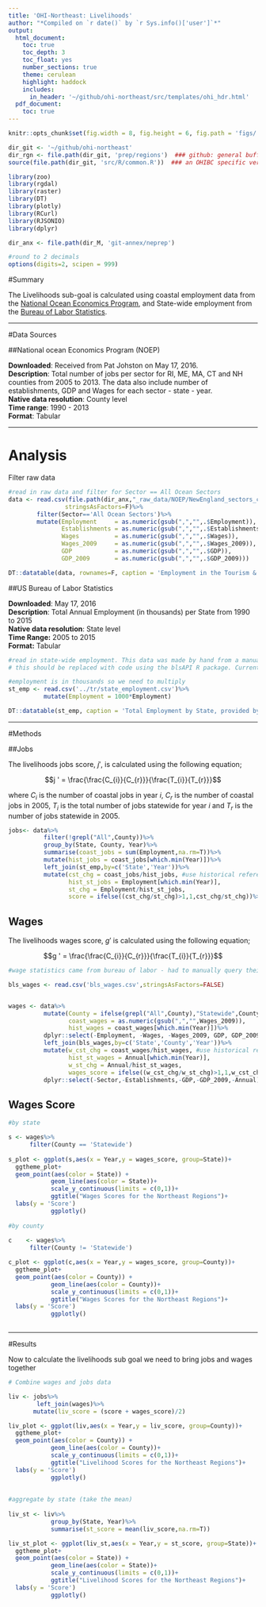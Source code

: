 ```yaml
---
title: 'OHI-Northeast: Livelihoods'
author: "*Compiled on `r date()` by `r Sys.info()['user']`*"
output: 
  html_document:
    toc: true
    toc_depth: 3
    toc_float: yes
    number_sections: true
    theme: cerulean
    highlight: haddock
    includes: 
      in_header: '~/github/ohi-northeast/src/templates/ohi_hdr.html'
  pdf_document:
    toc: true
---
```



``` r
knitr::opts_chunk$set(fig.width = 8, fig.height = 6, fig.path = 'figs/', message = FALSE, warning = FALSE, echo=F)

dir_git <- '~/github/ohi-northeast'
dir_rgn <- file.path(dir_git, 'prep/regions')  ### github: general buffer region shapefiles
source(file.path(dir_git, 'src/R/common.R'))  ### an OHIBC specific version of common.R

library(zoo)
library(rgdal)
library(raster)
library(DT)
library(plotly)
library(RCurl)
library(RJSONIO)
library(dplyr)

dir_anx <- file.path(dir_M, 'git-annex/neprep')

#round to 2 decimals
options(digits=2, scipen = 999)
```

#Summary

The Livelihoods sub-goal is calculated using coastal employment data from the [National Ocean Economics Program](http://www.oceaneconomics.org/), and State-wide employment from the [Bureau of Labor Statistics](http://www.bls.gov/data/).

***

#Data Sources

##National ocean Economics Program (NOEP)

**Downloaded**: Received from Pat Johston on May 17, 2016.  
**Description**:  Total number of jobs per sector for RI, ME, MA, CT and NH counties from 2005 to 2013. The data also include number of establishments, GDP and Wages for each sector - state - year.  
**Native data resolution**: County level   
**Time range**: 1990 - 2013  
**Format**:  Tabular  

***

# Analysis

Filter raw data

```r

#read in raw data and filter for Sector == All Ocean Sectors
data <- read.csv(file.path(dir_anx,"_raw_data/NOEP/NewEngland_sectors_counties-2.csv"),
                stringsAsFactors=F)%>%
        filter(Sector=='All Ocean Sectors')%>%
        mutate(Employment     = as.numeric(gsub(",","",.$Employment)),
               Establishments = as.numeric(gsub(",","",.$Establishments)),
               Wages          = as.numeric(gsub(",","",.$Wages)),
               Wages_2009     = as.numeric(gsub(",","",.$Wages_2009)),
               GDP            = as.numeric(gsub(",","",.$GDP)),
               GDP_2009       = as.numeric(gsub(",","",.$GDP_2009)))

DT::datatable(data, rownames=F, caption = 'Employment in the Tourism & Recreation sector of Coastal Jobs in New England provided by NOEP')

```


##US Bureau of Labor Statistics

**Downloaded**: May 17, 2016  
**Description**: Total Annual Employment (in thousands) per State from 1990 to 2015  
**Native data resolution**: State level  
**Time Range:** 2005 to 2015  
**Format:** Tabular  


```r
#read in state-wide employment. This data was made by hand from a manual query on the BLS.gov site: http://data.bls.gov/pdq/SurveyOutputServlet. 
# this should be replaced with code using the blsAPI R package. Currently waiting on a response from the maintainer: https://github.com/mikeasilva/blsAPI/issues/7

#employment is in thousands so we need to multiply
st_emp <- read.csv('../tr/state_employment.csv')%>%
          mutate(Employment = 1000*Employment)

DT::datatable(st_emp, caption = 'Total Employment by State, provided by the Bureau of Labor Statistics',rownames=FALSE)


```



***

#Methods

##Jobs

The livelihoods jobs score, $j '$, is calculated using the following equation; 

$$j ' = \frac{\frac{C_{i}}{C_{r}}}{\frac{T_{i}}{T_{r}}}$$

where $C_{i}$ is the number of coastal jobs in year *i*, $C_{r}$ is the number of coastal jobs in 2005, ${T_{i}}$ is the total number of jobs statewide for year *i* and ${T_{r}}$ is the number of jobs statewide in 2005.


```r

jobs<- data%>%
          filter(!grepl("All",County))%>%
          group_by(State, County, Year)%>%
          summarise(coast_jobs = sum(Employment,na.rm=T))%>%
          mutate(hist_jobs = coast_jobs[which.min(Year)])%>%
          left_join(st_emp,by=c('State','Year'))%>%
          mutate(cst_chg = coast_jobs/hist_jobs, #use historical reference point from 2005
                 hist_st_jobs = Employment[which.min(Year)],
                 st_chg = Employment/hist_st_jobs,
                 score = ifelse((cst_chg/st_chg)>1,1,cst_chg/st_chg))%>%as.data.frame()

```

## Wages

The livelihoods wages score, $g'$ is calculated using the following equation;

$$g ' = \frac{\frac{C_{i}}{C_{r}}}{\frac{T_{i}}{T_{r}}}$$


```r

#wage statistics came from bureau of labor - had to manually query their online database and copy and paste the data for each county into an excel sheet (bls_wages.csv). Not ideal but their public api is awful and only gets data for years 2013-2015

bls_wages <- read.csv('bls_wages.csv',stringsAsFactors=FALSE)


wages <- data%>%
          mutate(County = ifelse(grepl("All",County),"Statewide",County),
                 coast_wages = as.numeric(gsub(",","",Wages_2009)),
                 hist_wages = coast_wages[which.min(Year)])%>%
          dplyr::select(-Employment, -Wages, -Wages_2009, GDP, GDP_2009)%>%
          left_join(bls_wages,by=c('State','County','Year'))%>%
          mutate(w_cst_chg = coast_wages/hist_wages, #use historical reference point from 2005
                 hist_st_wages = Annual[which.min(Year)],
                 w_st_chg = Annual/hist_st_wages,
                 wages_score = ifelse((w_cst_chg/w_st_chg)>1,1,w_cst_chg/w_st_chg))%>%as.data.frame()%>%
          dplyr::select(-Sector,-Establishments,-GDP,-GDP_2009,-Annual)


```

## Wages Score


```r

#by state

s <- wages%>%
      filter(County == 'Statewide')
  
s_plot <- ggplot(s,aes(x = Year,y = wages_score, group=State))+
  ggtheme_plot+
  geom_point(aes(color = State)) +
            geom_line(aes(color = State))+
            scale_y_continuous(limits = c(0,1))+
            ggtitle("Wages Scores for the Northeast Regions")+
  labs(y = 'Score')
            ggplotly()
            
#by county
            
c    <- wages%>%
      filter(County != 'Statewide') 

c_plot <- ggplot(c,aes(x = Year,y = wages_score, group=County))+
  ggtheme_plot+
  geom_point(aes(color = County)) +
            geom_line(aes(color = County))+
            scale_y_continuous(limits = c(0,1))+
            ggtitle("Wages Scores for the Northeast Regions")+
  labs(y = 'Score')
            ggplotly()
           
```



***

#Results

Now to calculate the livelihoods sub goal we need to bring jobs and wages together

```r

# Combine wages and jobs data

liv <- jobs%>%
        left_join(wages)%>%
       mutate(liv_score = (score + wages_score)/2)

liv_plot <- ggplot(liv,aes(x = Year,y = liv_score, group=County))+
  ggtheme_plot+
  geom_point(aes(color = County)) +
            geom_line(aes(color = County))+
            scale_y_continuous(limits = c(0,1))+
            ggtitle("Livelihood Scores for the Northeast Regions")+
  labs(y = 'Score')
            ggplotly()
            
            
#aggregate by state (take the mean)
            
liv_st <- liv%>%
            group_by(State, Year)%>%
            summarise(st_score = mean(liv_score,na.rm=T))

liv_st_plot <- ggplot(liv_st,aes(x = Year,y = st_score, group=State))+
  ggtheme_plot+
  geom_point(aes(color = State)) +
            geom_line(aes(color = State))+
            scale_y_continuous(limits = c(0,1))+
            ggtitle("Livelihood Scores for the Northeast Regions")+
  labs(y = 'Score')
            ggplotly()

```



